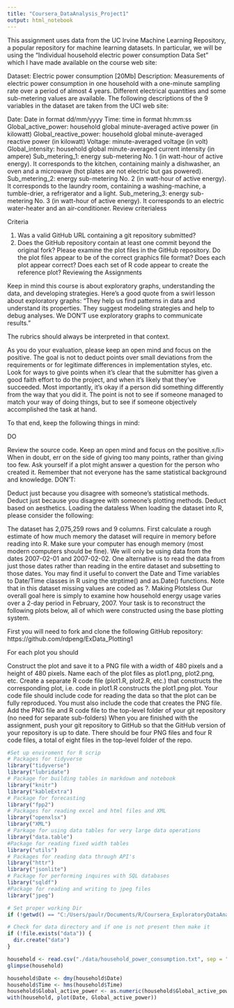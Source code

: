 ```yaml
---
title: "Coursera_DataAnalysis_Project1"
output: html_notebook
---
```


This assignment uses data from the UC Irvine Machine Learning Repository, a popular repository for machine learning datasets. In particular, we will be using the “Individual household electric power consumption Data Set” which I have made available on the course web site:

Dataset: Electric power consumption [20Mb]
Description: Measurements of electric power consumption in one household with a one-minute sampling rate over a period of almost 4 years. Different electrical quantities and some sub-metering values are available.
The following descriptions of the 9 variables in the dataset are taken from the UCI web site:

Date: Date in format dd/mm/yyyy
Time: time in format hh:mm:ss
Global_active_power: household global minute-averaged active power (in kilowatt)
Global_reactive_power: household global minute-averaged reactive power (in kilowatt)
Voltage: minute-averaged voltage (in volt)
Global_intensity: household global minute-averaged current intensity (in ampere)
Sub_metering_1: energy sub-metering No. 1 (in watt-hour of active energy). It corresponds to the kitchen, containing mainly a dishwasher, an oven and a microwave (hot plates are not electric but gas powered).
Sub_metering_2: energy sub-metering No. 2 (in watt-hour of active energy). It corresponds to the laundry room, containing a washing-machine, a tumble-drier, a refrigerator and a light.
Sub_metering_3: energy sub-metering No. 3 (in watt-hour of active energy). It corresponds to an electric water-heater and an air-conditioner.
Review criterialess 

Criteria

1.  Was a valid GitHub URL containing a git repository submitted?
2. Does the GitHub repository contain at least one commit beyond the original fork?
Please examine the plot files in the GitHub repository. Do the plot files appear to be of the correct graphics file format?
Does each plot appear correct?
Does each set of R code appear to create the reference plot?
Reviewing the Assignments

Keep in mind this course is about exploratory graphs, understanding the data, and developing strategies. Here's a good quote from a swirl lesson about exploratory graphs: "They help us find patterns in data and understand its properties. They suggest modeling strategies and help to debug analyses. We DON'T use exploratory graphs to communicate results."

The rubrics should always be interpreted in that context.

As you do your evaluation, please keep an open mind and focus on the positive. The goal is not to deduct points over small deviations from the requirements or for legitimate differences in implementation styles, etc. Look for ways to give points when it's clear that the submitter has given a good faith effort to do the project, and when it's likely that they've succeeded. Most importantly, it's okay if a person did something differently from the way that you did it. The point is not to see if someone managed to match your way of doing things, but to see if someone objectively accomplished the task at hand.

To that end, keep the following things in mind:

DO

Review the source code.
Keep an open mind and focus on the positive.≤/li>
When in doubt, err on the side of giving too many points, rather than giving too few.
Ask yourself if a plot might answer a question for the person who created it.
Remember that not everyone has the same statistical background and knowledge.
DON'T:

Deduct just because you disagree with someone's statistical methods.
Deduct just because you disagree with someone's plotting methods.
Deduct based on aesthetics.
Loading the dataless 
When loading the dataset into R, please consider the following:

The dataset has 2,075,259 rows and 9 columns. First calculate a rough estimate of how much memory the dataset will require in memory before reading into R. Make sure your computer has enough memory (most modern computers should be fine).
We will only be using data from the dates 2007-02-01 and 2007-02-02. One alternative is to read the data from just those dates rather than reading in the entire dataset and subsetting to those dates.
You may find it useful to convert the Date and Time variables to Date/Time classes in R using the \color{red}{\verb|strptime()|}strptime()  and \color{red}{\verb|as.Date()|}as.Date() functions.
Note that in this dataset missing values are coded as \color{red}{\verb|?|}?.
Making Plotsless 
Our overall goal here is simply to examine how household energy usage varies over a 2-day period in February, 2007. Your task is to reconstruct the following plots below, all of which were constructed using the base plotting system.

First you will need to fork and clone the following GitHub repository: https://github.com/rdpeng/ExData_Plotting1

For each plot you should

Construct the plot and save it to a PNG file with a width of 480 pixels and a height of 480 pixels.
Name each of the plot files as \color{red}{\verb|plot1.png|}plot1.png, \color{red}{\verb|plot2.png|}plot2.png, etc.
Create a separate R code file (\color{red}{\verb|plot1.R|}plot1.R, \color{red}{\verb|plot2.R|}plot2.R, etc.) that constructs the corresponding plot, i.e. code in \color{red}{\verb|plot1.R|}plot1.R constructs the \color{red}{\verb|plot1.png|}plot1.png plot. Your code file should include code for reading the data so that the plot can be fully reproduced. You must also include the code that creates the PNG file.
Add the PNG file and R code file to the top-level folder of your git repository (no need for separate sub-folders)
When you are finished with the assignment, push your git repository to GitHub so that the GitHub version of your repository is up to date. There should be four PNG files and four R code files, a total of eight files in the top-level folder of the repo.

```r
#Set up enviroment for R scrip  
# Packages for tidyverse 
library("tidyverse")
library("lubridate")
# Package for building tables in markdown and notebook 
library("knitr")
library("kableExtra") 
# Package for forecasting
library("fpp2")
# Packages for reading excel and html files and XML
library("openxlsx")
library("XML")
# Parkage for using data tables for very large data operations
library("data.table")
#Package for reading fixed width tables
library("utils")
# Packages for reading data through API's 
library("httr")
library("jsonlite")
# Package for performing inquires with SQL databases 
library("sqldf")
#Package for reading and writing to jpeg files
library("jpeg")

# Set proper working Dir
if (!getwd() == "C:/Users/paulr/Documents/R/Coursera_ExploratoryDataAnalysis/ExData_Plotting1") {setwd("C:/Users/paulr/Documents/R/Coursera_ExploratoryDataAnalysis/ExData_Plotting1")}

# Check for data directory and if one is not present then make it
if (!file.exists("data")) {
  dir.create("data")
}

```

```r


household <- read.csv("./data/household_power_consumption.txt", sep = ";", header = TRUE)
glimpse(household)

household$Date <- dmy(household$Date)
household$Time <- hms(household$Time)
household$Global_active_power <- as.numeric(household$Global_active_power)
with(household, plot(Date, Global_active_power))

```

